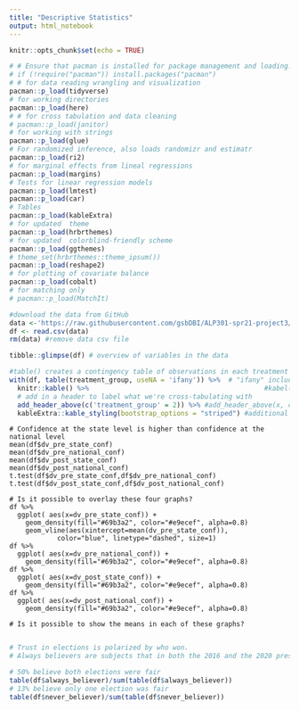 ```yaml
---
title: "Descriptive Statistics"
output: html_notebook
---
```


```r
knitr::opts_chunk$set(echo = TRUE)
```

```r
# # Ensure that pacman is installed for package management and loading.
# if (!require("pacman")) install.packages("pacman")
# # for data reading wrangling and visualization
pacman::p_load(tidyverse) 
# for working directories
pacman::p_load(here) 
# # for cross tabulation and data cleaning
# pacman::p_load(janitor) 
# for working with strings
pacman::p_load(glue) 
# For randomized inference, also loads randomizr and estimatr 
pacman::p_load(ri2) 
# for marginal effects from lineal regressions
pacman::p_load(margins)
# Tests for linear regression models
pacman::p_load(lmtest)
pacman::p_load(car)
# Tables
pacman::p_load(kableExtra)
# for updated  theme
pacman::p_load(hrbrthemes)
# for updated  colorblind-friendly scheme
pacman::p_load(ggthemes)
# theme_set(hrbrthemes::theme_ipsum())
pacman::p_load(reshape2)
# for plotting of covariate balance
pacman::p_load(cobalt)
# for matching only
# pacman::p_load(MatchIt)
```

```r
#download the data from GitHub
data <-'https://raw.githubusercontent.com/gsbDBI/ALP301-spr21-project3/main/rla_clean_5_12.csv'
df <- read.csv(data)
rm(data) #remove data csv file
```

```r
tibble::glimpse(df) # overview of variables in the data
```

```r

#table() creates a contingency table of observations in each treatment condition
with(df, table(treatment_group, useNA = 'ifany')) %>%  # "ifany" includes the NA values in the table
  knitr::kable() %>%                                            #kabel(x, format) generates tables 
  # add in a header to label what we're cross-tabulating with
  add_header_above(c('treatment_group' = 2)) %>% #add_header_above(x, col_name=col_span)
  kableExtra::kable_styling(bootstrap_options = "striped") #additional styling options

```

```r_state_vs_national

# Confidence at the state level is higher than confidence at the national level
mean(df$dv_pre_state_conf)
mean(df$dv_pre_national_conf)
mean(df$dv_post_state_conf)
mean(df$dv_post_national_conf)
t.test(df$dv_pre_state_conf,df$dv_pre_national_conf)
t.test(df$dv_post_state_conf,df$dv_post_national_conf)

# Is it possible to overlay these four graphs?
df %>%
  ggplot( aes(x=dv_pre_state_conf)) +
    geom_density(fill="#69b3a2", color="#e9ecef", alpha=0.8)
    geom_vline(aes(xintercept=mean(dv_pre_state_conf)),
            color="blue", linetype="dashed", size=1)
df %>%
  ggplot( aes(x=dv_pre_national_conf)) +
    geom_density(fill="#69b3a2", color="#e9ecef", alpha=0.8)
df %>%
  ggplot( aes(x=dv_post_state_conf)) +
    geom_density(fill="#69b3a2", color="#e9ecef", alpha=0.8)
df %>%
  ggplot( aes(x=dv_post_national_conf)) +
    geom_density(fill="#69b3a2", color="#e9ecef", alpha=0.8)

# Is it possible to show the means in each of these graphs?


```

``` r

# Trust in elections is polarized by who won.
# Always believers are subjects that in both the 2016 and the 2020 presidential elections votes were counted accurately. 

# 50% believe both elections were fair
table(df$always_believer)/sum(table(df$always_believer))
# 13% believe only one election was fair
table(df$never_believer)/sum(table(df$never_believer))

```


